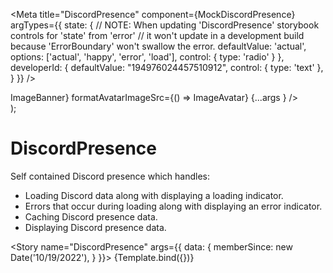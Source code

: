 
<Meta title="DiscordPresence" component={MockDiscordPresence}
  argTypes={{
    state: {
      // NOTE: When updating 'DiscordPresence' storybook controls for 'state' from 'error'
      //       it won't update in a development build because 'ErrorBoundary' won't swallow the error.
      defaultValue: 'actual',
      options: ['actual', 'happy', 'error', 'load'],
      control: { type: 'radio' }
    },
    developerId: {
      defaultValue: "194976024457510912",
      control: { type: 'text' },
    }
  }}
/>

  <div style={{ fontSize: '16px' }}>
    <MockDiscordPresence
      args={{ developerId: args.developerId }}
      formatBannerImageSrc={() => ImageBanner}
      formatAvatarImageSrc={() => ImageAvatar}
      {...args }
    />
  </div>
);

# DiscordPresence

Self contained Discord presence which handles:
- Loading Discord data along with displaying a loading indicator.
- Errors that occur during loading along with displaying an error indicator.
- Caching Discord presence data.
- Displaying Discord presence data.

<Story name="DiscordPresence" args={{
  data: {
    memberSince: new Date('10/19/2022'),
  }
}}>
  {Template.bind({})}
</Story>